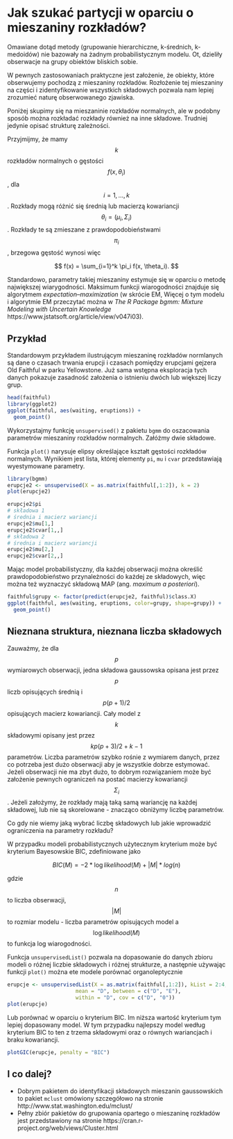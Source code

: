 # Jak szukać partycji w oparciu o mieszaniny rozkładów?

Omawiane dotąd metody (grupowanie hierarchiczne, k-średnich, k-medoidów) nie bazowały na żadnym probabilistycznym modelu. Ot, dzieliły obserwacje na grupy obiektów bliskich sobie.

W pewnych zastosowaniach praktyczne jest założenie, że obiekty, które obserwujemy pochodzą z mieszaniny rozkładów. Rozłożenie tej mieszaniny na części i zidentyfikowanie wszystkich składowych pozwala nam lepiej zrozumieć naturę obserwowanego zjawiska.

Poniżej skupimy się na mieszaninie rozkładów normalnych, ale w podobny sposób można rozkładać rozkłady również na inne składowe. Trudniej jedynie opisać strukturę zależności.

Przyjmijmy, że mamy $$k$$ rozkładów normalnych o gęstości $$f(x, \theta_i)$$, dla $$i = 1, ..., k$$. Rozkłady mogą różnić się średnią lub macierzą kowariancji $$\theta_i = (\mu_i, \Sigma_i)$$. Rozkłady te są zmieszane z prawdopodobieństwami $$\pi_i$$, brzegowa gęstość wynosi więc

$$
f(x) = \sum_{i=1}^k \pi_i f(x, \theta_i).
$$

Standardowo, parametry takiej mieszaniny estymuje się w oparciu o metodę największej wiarygodności. Maksimum funkcji wiarogodności znajduje się algorytmem *expectation–maximization* (w skrócie EM, Więcej o tym modelu i algorytmie EM przeczytać można w *The R Package bgmm: Mixture Modeling with Uncertain Knowledge* https://www.jstatsoft.org/article/view/v047i03).

## Przykład

Standardowym przykładem ilustrującym mieszaninę rozkładów normlanych są dane o czasach trwania erupcji i czasach pomiędzy erupcjami gejzera Old Faithful w parku Yellowstone. Już sama wstępna eksploracja tych danych pokazuje zasadność założenia o istnieniu dwóch lub większej liczy grup.
 
```r
head(faithful)
library(ggplot2)
ggplot(faithful, aes(waiting, eruptions)) + 
  geom_point()
```

Wykorzystajmy funkcję `unsupervised()` z pakietu `bgmm` do oszacowania parametrów mieszaniny rozkładów normalnych. Załóżmy dwie składowe.

Funkcja `plot()` narysuje elipsy określające kształt gęstości rozkładów normalnych. Wynikiem jest lista, której elementy `pi`, `mu` i `cvar` przedstawiają wyestymowane parametry.

```r
library(bgmm)
erupcje2 <- unsupervised(X = as.matrix(faithful[,1:2]), k = 2)
plot(erupcje2)

erupcje2$pi
# składowa 1
# średnia i macierz wariancji
erupcje2$mu[1,]
erupcje2$cvar[1,,]
# składowa 2
# średnia i macierz wariancji
erupcje2$mu[2,]
erupcje2$cvar[2,,]
```

Mając model probabilistyczny, dla każdej obserwacji można określić prawdopodobieństwo przynależności do każdej ze składowych, więc można też wyznaczyć składową MAP (ang. *maximum a posteriori*).

```r
faithful$grupy <- factor(predict(erupcje2, faithful)$class.X)
ggplot(faithful, aes(waiting, eruptions, color=grupy, shape=grupy)) + 
  geom_point()
```

## Nieznana struktura, nieznana liczba składowych

Zauważmy, że dla $$p$$ wymiarowych obserwacji, jedna składowa gaussowska opisana jest przez $$p$$ liczb opisujących średnią i $$p(p+1)/2$$ opisujących macierz kowariancji. Cały model z $$k$$ składowymi opisany jest przez $$k p(p+3)/2 + k - 1$$ parametrów. Liczba parametrów szybko rośnie z wymiarem danych, przez co potrzeba jest dużo obserwacji aby je wszystkie dobrze estymować. Jeżeli obserwacji nie ma zbyt dużo, to dobrym rozwiązaniem może być założenie pewnych ograniczeń na postać macierzy kowariancji $$\Sigma_i$$. Jeżeli założymy, że rozkłady mają taką samą wariancję na każdej składowej, lub nie są skorelowane - znacząco obniżymy liczbę parametrów. 

Co gdy nie wiemy jaką wybrać liczbę składowych lub jakie wprowadzić ograniczenia na parametry rozkładu? 

W przypadku modeli probabilistycznych użytecznym kryterium może być kryterium Bayesowskie BIC, zdefiniowane jako

$$
BIC(M) = -2 * \log likelihood(M) + |M| * log(n)
$$

gdzie $$n$$ to liczba obserwacji, $$|M|$$ to rozmiar modelu - liczba parametrów opisujących model a $$\log likelihood(M)$$ to funkcja log wiarogodności. 

Funkcja `unsupervisedList()` pozwala na dopasowanie do danych zbioru modeli o różnej liczbie składowych i różnej strukturze, a następnie używając funkcji `plot()` można ete modele porównać organoleptycznie

```r
erupcje <- unsupervisedList(X = as.matrix(faithful[,1:2]), kList = 2:4, 
                      mean = "D", between = c("D", "E"),
                      within = "D", cov = c("D", "0"))
plot(erupcje)
```

Lub porównać w oparciu o kryterium BIC. Im niższa wartość kryterium tym lepiej dopasowany model. W tym przypadku najlepszy model według kryterium BIC to ten z trzema składowymi oraz o równych wariancjach i braku kowariancji.

```r
plotGIC(erupcje, penalty = "BIC")
```

## I co dalej?

* Dobrym pakietem do identyfikacji składowych mieszanin gaussowskich to pakiet `mclust` omówiony szczegółowo na stronie http://www.stat.washington.edu/mclust/
* Pełny zbiór pakietów do grupowania opartego o mieszaninę rozkładów jest przedstawiony na stronie https://cran.r-project.org/web/views/Cluster.html

